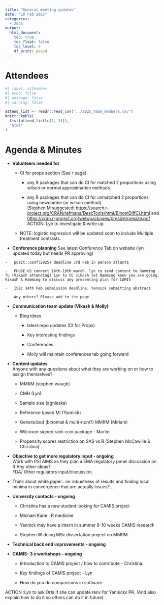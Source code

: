 ```yaml
---
title: "General meeting updates"
date: "10 Feb 2025"
categories:
  - 2025
output:
  html_document: 
    toc: true
    toc_float: false
    toc_level: 5
    df_print: paged
---
```


# Attendees

```r
#| label: attendees
#| echo: false
#| message: false
#| warning: false

attend_list <- readr::read_csv("../2025_team_members.csv")
knitr::kable(
  list(attend_list[c(1, 3)]),
  "html"
)
```

# Agenda & Minutes

-   **Volunteers needed for**

    -   CI for props section (See r page).

        -   any R packages that can do CI for matched 2 proportions using wilson or normal approximation methods.

        -   any R packages that can do CI for unmatched 2 proportions using newcombe (or wilson method)\
            (Stephen M suggested: <https://search.r-project.org/CRAN/refmans/DescTools/html/BinomDiffCI.html> and <https://cran.r-project.org/web/packages/presize/presize.pdf>\
            ACTION: Lyn to investigate & write up.

    -   NOTE: logistic regression will be updated soon to include Multiple treatment contrasts.\

-   **Conference planning** See latest Conference Tab on website (lyn updated today but needs PR approving)

```         
-   posit::conf(2025) deadline 3rd Feb in person atlanta

-   PHUSE US connect 16th-19th march. lyn to send content to Hamming Tu (Vikash attending) Lyn to CC vikash let Hamming know you are going. Vikash & Hamming to discuss any presenting plan for CAMIS

-   ISBC 14th Feb submission deadline. Yannick submitting abstract

-   Any others? Please add to the page
```

-   **Communication team update (Vikash & Molly)**

    -   Blog ideas

        -   latest repo updates (CI for Props)

        -   Key interesting findings

        -   Conferences

        -   Molly will maintain conferences tab going forward

-   **Content updates**\
    Anyone with any questions about what they are working on or how to assign themselves?

    -   MMRM (stephen waugh)

    -   CMH (Lyn)

    -   Sample size (agnieska)

    -   Reference based MI (Yannick)

    -   Generalized (binomial & multi-nom?) MMRM (Miriam)

    -   Wilcoxon signed rank coin package - Martin

    -   Propensity scores restriction on SAS vs R (Stephen McCawille & Christina)\

-   **Objective to get more regulatory input - ongoing**\
    Work with PSI AIMS as they plan a EMA regulatory panel discussion on R Any other ideas?\
    FDA/ Other regulators input/discussion.

-   Think about white paper.. on robustness of results and finding local minima in convergence that are actually issues?....

-   **University contacts - ongoing**

    -   Christina has a new student looking for CAMIS project

    -   Michael Kane : R medicine

    -   Yannick may have a intern in summer 8-10 weeks CAMIS research

    -   Stephen W doing MSc dissertation project on MMRM

-   **Technical back end improvements - ongoing**

-   **CAMIS- 3 x workshops - ongoing**

    -   Introduction to CAMIS project / how to contribute - Christina.

    -   Key findings of CAMIS project - Lyn

    -   How do you do comparisons in software

ACTION :Lyn to ask Orla if she can update renv for Yannicks PR. (And also explain how to do it so others can do it in future).\
